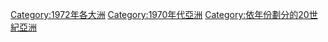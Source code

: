 {{Portal|亚洲}}
{{Year category}}
{{Year by category
|m=1
|c=9
|d=7
|y=2
|cat=亚洲
|sortkey=Asia
|parent=依年份劃分的20世紀亞洲
|subcat=1970年代亚洲
}}
{{Commonscat|1972 in Asia}}
[[Category:1972年各大洲|Category:1972年各大洲]]
[[Category:1970年代亞洲|Category:1970年代亞洲]]
[[Category:依年份劃分的20世紀亞洲|Category:依年份劃分的20世紀亞洲]]